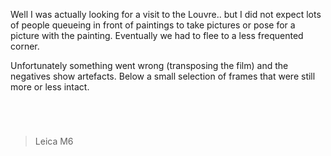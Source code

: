 Well I was actually looking for a visit to the Louvre.. but I did not expect lots of people queueing in front of paintings to take pictures or pose for a picture with the painting. Eventually we had to flee to a less frequented corner.

Unfortunately something went wrong (transposing the film) and the negatives show artefacts. Below a small selection of frames that were still more or less intact.

<Image
  blobId="Atznuo5gSZGemDm7Z9wiwXcpEGcuo7B2DtdpSsi73MUS"
  caption=""
  size="wide"
/>

<Image
  blobId="952B9e9NhTHE2qshAU98dkR7iJMhDC6Hk2is6RneHcHU"
  caption=""
  size="wide"
/>

<Image
  blobId="6K5A8zf2cZFh1S7JUoTwJVycS7mn4TFun9S9cgrcfgZB"
  caption=""
  size="wide"
/>

<Image
  blobId="6amv7N8CH5Qj5Trof4Ci6xqo3SrvEmfNKPZXFKPCr1PG"
  caption=""
  size="wide"
/>

> Leica M6
